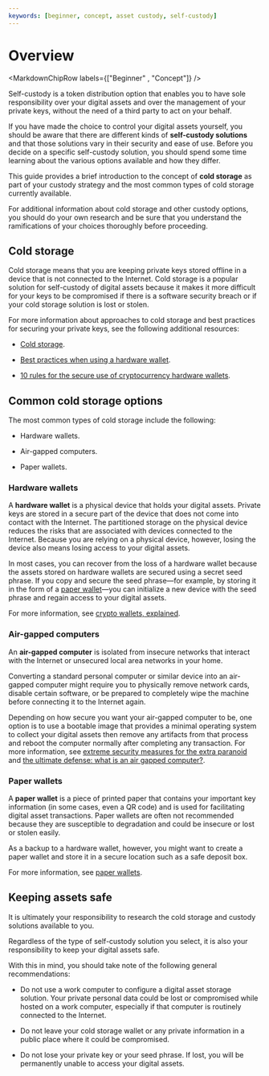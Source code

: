 ```yaml
---
keywords: [beginner, concept, asset custody, self-custody]
---
```



# Overview

<MarkdownChipRow labels={["Beginner" , "Concept"]} />

Self-custody is a token distribution option that enables you to have sole responsibility over your digital assets and over the management of your private keys, without the need of a third party to act on your behalf.

If you have made the choice to control your digital assets yourself, you should be aware that there are different kinds of **self-custody solutions** and that those solutions vary in their security and ease of use. Before you decide on a specific self-custody solution, you should spend some time learning about the various options available and how they differ.

This guide provides a brief introduction to the concept of **cold storage** as part of your custody strategy and the most common types of cold storage currently available.

For additional information about cold storage and other custody options, you should do your own research and be sure that you understand the ramifications of your choices thoroughly before proceeding.

## Cold storage

Cold storage means that you are keeping private keys stored offline in a device that is not connected to the Internet. Cold storage is a popular solution for self-custody of digital assets because it makes it more difficult for your keys to be compromised if there is a software security breach or if your cold storage solution is lost or stolen.

For more information about approaches to cold storage and best practices for securing your private keys, see the following additional resources:

-   [Cold storage](https://www.investopedia.com/terms/c/cold-storage.asp).

-   [Best practices when using a hardware wallet](https://www.ledger.com/academy/hardwarewallet/best-practices-when-using-a-hardware-wallet#:~:text=%E2%80%93%20Keep%20your%20Recovery%20sheet%20physically,or%20smartphone%20screen%20with%20caution).

-   [10 rules for the secure use of cryptocurrency hardware wallets](https://blog.trailofbits.com/2018/11/27/10-rules-for-the-secure-use-of-cryptocurrency-hardware-wallets/).

## Common cold storage options

The most common types of cold storage include the following:

-   Hardware wallets.

-   Air-gapped computers.

-   Paper wallets.

### Hardware wallets

A **hardware wallet** is a physical device that holds your digital assets. Private keys are stored in a secure part of the device that does not come into contact with the Internet. The partitioned storage on the physical device reduces the risks that are associated with devices connected to the Internet. Because you are relying on a physical device, however, losing the device also means losing access to your digital assets.

In most cases, you can recover from the loss of a hardware wallet because the assets stored on hardware wallets are secured using a secret seed phrase. If you copy and secure the seed phrase—for example, by storing it in the form of a [paper wallet](#_paper_wallets)—you can initialize a new device with the seed phrase and regain access to your digital assets.

For more information, see [crypto wallets, explained](https://cointelegraph.com/explained/crypto-wallets-explained).

### Air-gapped computers

An **air-gapped computer** is isolated from insecure networks that interact with the Internet or unsecured local area networks in your home.

Converting a standard personal computer or similar device into an air-gapped computer might require you to physically remove network cards, disable certain software, or be prepared to completely wipe the machine before connecting it to the Internet again.

Depending on how secure you want your air-gapped computer to be, one option is to use a bootable image that provides a minimal operating system to collect your digital assets then remove any artifacts from that process and reboot the computer normally after completing any transaction. For more information, see [extreme security measures for the extra paranoid](https://www.wired.com/story/extreme-security-measures/) and [the ultimate defense: what is an air gapped computer?](https://www.howtogeek.com/687792the-ultimate-defense-what-is-an-air-gapped-computer/).

### Paper wallets

A **paper wallet** is a piece of printed paper that contains your important key information (in some cases, even a QR code) and is used for facilitating digital asset transactions. Paper wallets are often not recommended because they are susceptible to degradation and could be insecure or lost or stolen easily.

As a backup to a hardware wallet, however, you might want to create a paper wallet and store it in a secure location such as a safe deposit box.

For more information, see [paper wallets](https://www.investopedia.com/terms/p/paper-wallet.asp).

## Keeping assets safe

It is ultimately your responsibility to research the cold storage and custody solutions available to you.

Regardless of the type of self-custody solution you select, it is also your responsibility to keep your digital assets safe.

With this in mind, you should take note of the following general recommendations:

-   Do not use a work computer to configure a digital asset storage solution. Your private personal data could be lost or compromised while hosted on a work computer, especially if that computer is routinely connected to the Internet.

-   Do not leave your cold storage wallet or any private information in a public place where it could be compromised.

-   Do not lose your private key or your seed phrase. If lost, you will be permanently unable to access your digital assets.
